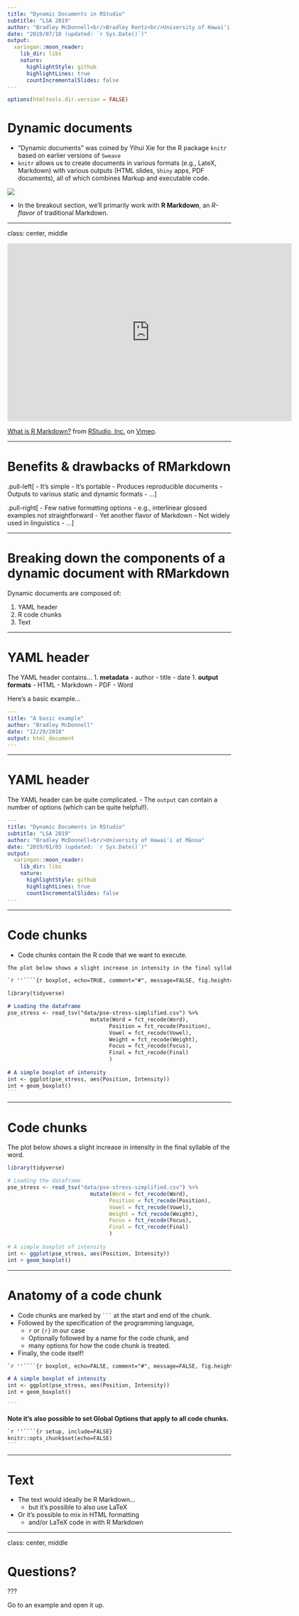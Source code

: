 ```yaml
---
title: "Dynamic Documents in RStudio"
subtitle: "LSA 2019"
author: "Bradley McDonnell<br/>Bradley Rentz<br/>University of Hawai‘i at Mānoa"
date: "2019/07/10 (updated: `r Sys.Date()`)"
output:
  xaringan::moon_reader:
    lib_dir: libs
    nature:
      highlightStyle: github
      highlightLines: true
      countIncrementalSlides: false
---
```


<style>
code.md{
  font-size: 10pt;
}
</style>

```r
options(htmltools.dir.version = FALSE)
```


# Dynamic documents

- "Dynamic documents" was coined by Yihui Xie for the R package `knitr` based on earlier versions of `Sweave`
- `knitr` allows us to create documents in various formats (e.g., LateX, Markdown) with various outputs (HTML slides, `Shiny` apps, PDF documents), all of which combines Markup and executable code.

![](https://d33wubrfki0l68.cloudfront.net/61d189fd9cdf955058415d3e1b28dd60e1bd7c9b/b739c/lesson-images/rmarkdownflow.png)

- In the breakout section, we'll primarily work with **R Markdown**, an *R-flavor* of traditional Markdown.

---

class: center, middle

<iframe src="https://player.vimeo.com/video/178485416?color=428bca&title=0&byline=0&portrait=0" width="640" height="400" frameborder="0" webkitallowfullscreen mozallowfullscreen allowfullscreen></iframe>
<p><a href="https://vimeo.com/178485416">What is R Markdown?</a> from <a href="https://vimeo.com/rstudioinc">RStudio, Inc.</a> on <a href="https://vimeo.com">Vimeo</a>.</p>


---

# Benefits & drawbacks of RMarkdown


.pull-left[
- It's simple
- It's portable
- Produces reproducible documents
- Outputs to various static and dynamic formats
- ...
]

.pull-right[
- Few native formatting options
  - e.g., interlinear glossed examples not straightforward
- Yet another flavor of Markdown
- Not widely used in linguistics
- ...
]

---


# Breaking down the components of a dynamic document with RMarkdown

Dynamic documents are composed of: 

1. YAML header
2. R code chunks
3. Text

---

# YAML header
The YAML header contains... 
  1. **metadata**
    - author
    - title 
    - date
  1. **output formats**
    - HTML
    - Markdown
    - PDF
    - Word
    
Here's a basic example...

```yaml
---
title: "A basic example"
author: "Bradley McDonnell"
date: "12/29/2018"
output: html_document
---
```

---

# YAML header

The YAML header can be quite complicated.
- The `output` can contain a number of options (which can be quite helpful!). 



```yaml
---
title: "Dynamic Documents in RStudio"
subtitle: "LSA 2019"
author: "Bradley McDonnell<br/>University of Hawai‘i at Mānoa"
date: "2019/01/03 (updated: `r Sys.Date()`)"
output:
  xaringan::moon_reader:
    lib_dir: libs
    nature:
      highlightStyle: github
      highlightLines: true
      countIncrementalSlides: false
---
```

---

# Code chunks

- Code chunks contain the R code that we want to execute.

````md
The plot below shows a slight increase in intensity in the final syllable of the word. 

`r ''````{r boxplot, echo=TRUE, comment="#", message=FALSE, fig.height=6}

library(tidyverse)

# Loading the dataframe
pse_stress <- read_tsv("data/pse-stress-simplified.csv") %>% 
                          mutate(Word = fct_recode(Word),
                                Position = fct_recode(Position),
                                Vowel = fct_recode(Vowel),
                                Weight = fct_recode(Weight),
                                Focus = fct_recode(Focus),
                                Final = fct_recode(Final)
                                )
                                      
# A simple boxplot of intensity
int <- ggplot(pse_stress, aes(Position, Intensity))
int + geom_boxplot()
```
````


---

# Code chunks

The plot below shows a slight increase in intensity in the final syllable of the word. 

```r

library(tidyverse)

# Loading the dataframe
pse_stress <- read_tsv("data/pse-stress-simplified.csv") %>% 
                          mutate(Word = fct_recode(Word),
                                Position = fct_recode(Position),
                                Vowel = fct_recode(Vowel),
                                Weight = fct_recode(Weight),
                                Focus = fct_recode(Focus),
                                Final = fct_recode(Final)
                                )
                                      
# A simple boxplot of intensity
int <- ggplot(pse_stress, aes(Position, Intensity))
int + geom_boxplot()
```

---

# Anatomy of a code chunk

- Code chunks are marked by ` ``` ` at the start and end of the chunk.
- Followed by the specification of the programming language, 
  - `r` or `{r}` in our case
  - Optionally followed by a name for the code chunk, and
  - many options for how the code chunk is treated. 
- Finally, the code itself!


````markdown
`r ''````{r boxplot, echo=FALSE, comment="#", message=FALSE, fig.height=6}

# A simple boxplot of intensity
int <- ggplot(pse_stress, aes(Position, Intensity))
int + geom_boxplot()

```
````

**Note it's also possible to set Global Options that apply to all code chunks.**

````markdown
`r ''````{r setup, include=FALSE}
knitr::opts_chunk$set(echo=FALSE)
```
````

---

# Text

- The text would ideally be R Markdown...
  - but it's possible to also use LaTeX
- Or it's possible to mix in HTML formatting
  - and/or LaTeX code in with R Markdown

---

class: center, middle

# Questions?

???

Go to an example and open it up.


